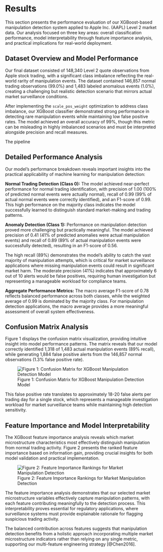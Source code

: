 # Results

This section presents the performance evaluation of our XGBoost-based manipulation detection system applied to Apple Inc. (AAPL) Level 2 market data. Our analysis focused on three key areas: overall classification performance, model interpretability through feature importance analysis, and practical implications for real-world deployment.

## Dataset Overview and Model Performance

Our final dataset consisted of 148,340 Level 2 quote observations from Apple stock trading, with a significant class imbalance reflecting the real-world rarity of manipulation events. The dataset contained 146,857 normal trading observations (99.0%) and 1,483 labeled anomalous events (1.0%), creating a challenging but realistic detection scenario that mirrors actual market surveillance conditions.

After implementing the `scale_pos_weight` optimization to address class imbalance, our XGBoost classifier demonstrated strong performance in detecting rare manipulation events while maintaining low false positive rates. The model achieved an overall accuracy of 99%, though this metric can be misleading in highly imbalanced scenarios and must be interpreted alongside precision and recall measures.

The pipeline 

## Detailed Performance Analysis

Our model's performance breakdown reveals important insights into the practical applicability of machine learning for manipulation detection:

**Normal Trading Detection (Class 0):** The model achieved near-perfect performance for normal trading identification, with precision of 1.00 (100% of predicted normal events were actually normal), recall of 0.99 (99% of actual normal events were correctly identified), and an F1-score of 0.99. This high performance on the majority class indicates the model successfully learned to distinguish standard market-making and trading patterns.

**Anomaly Detection (Class 1):** Performance on manipulation detection proved more challenging but practically meaningful. The model achieved precision of 0.41 (41% of predicted anomalies were actual manipulation events) and recall of 0.89 (89% of actual manipulation events were successfully detected), resulting in an F1-score of 0.56. 

The high recall (89%) demonstrates the model's ability to catch the vast majority of manipulation attempts, which is critical for market surveillance applications where missing manipulation events could result in significant market harm. The moderate precision (41%) indicates that approximately 6 out of 10 alerts would be false positives, requiring human investigation but representing a manageable workload for compliance teams.

**Aggregate Performance Metrics:** The macro average F1-score of 0.78 reflects balanced performance across both classes, while the weighted average of 0.99 is dominated by the majority class. For manipulation detection applications, the macro average provides a more meaningful assessment of overall system effectiveness.

## Confusion Matrix Analysis

Figure 1 displays the confusion matrix visualization, providing intuitive insight into model performance patterns. The matrix reveals that our model correctly identified 1,318 of 1,483 actual manipulation events (89% recall), while generating 1,884 false positive alerts from the 146,857 normal observations (1.3% false positive rate).

![Figure 1: Confusion Matrix for XGBoost Manipulation Detection Model](model_predictions.png)

This false positive rate translates to approximately 18-20 false alerts per trading day for a single stock, which represents a manageable investigation workload for market surveillance teams while maintaining high detection sensitivity.

## Feature Importance and Model Interpretability

The XGBoost feature importance analysis reveals which market microstructure characteristics most effectively distinguish manipulation from normal trading activity. Figure 2 presents the ranked feature importance based on information gain, providing crucial insights for both model validation and practical implementation.

![Figure 2: Feature Importance Rankings for Market Manipulation Detection](feature_importance.png)

The feature importance analysis demonstrates that our selected market microstructure variables effectively capture manipulation patterns, with each feature contributing meaningfully to the detection process. This interpretability proves essential for regulatory applications, where surveillance systems must provide explainable rationale for flagging suspicious trading activity.

The balanced contribution across features suggests that manipulation detection benefits from a holistic approach incorporating multiple market microstructure indicators rather than relying on any single metric, supporting our multi-feature engineering strategy [@Chen2016].

